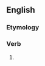 ==English==

===Etymology===
{{suffix|en|provide|eth|nocat=1}}

===Verb===
{{head|en|verb form}}

# {{en-archaic third-person singular of|provide}}